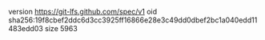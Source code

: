 version https://git-lfs.github.com/spec/v1
oid sha256:19f8cbef2ddc6d3cc3925ff16866e28e3c49dd0dbef2bc1a040edd11483edd03
size 5963
